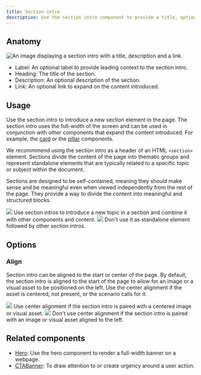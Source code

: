 ```yaml
---
title: Section intro
description: Use the section intro component to provide a title, optional description and link to a new section in the page.
---
```



## Anatomy

![An image displaying a section intro with a title, description and a link.](https://github.com/primer/brand/assets/13340707/aeb3216e-a22c-4a98-b268-31d9ab7990cc)

- Label: An optional label to provide leading context to the section intro.
- Heading: The title of the section.
- Description: An optional description of the section.
- Link: An optional link to expand on the content introduced.

## Usage

Use the section intro to introduce a new section element in the page. The section intro uses the full-width of the screen and can be used in conjunction with other components that expand the content introduced. For example, the [card](/components/Card) or the [pillar](/components/Pillar) components.

We recommmend using the section intro as a header of an HTML `<section>` element. Sections divide the content of the page into thematic groups and represent standalone elements that are typically related to a specific topic or subject within the document.

Sections are designed to be self-contained, meaning they should make sense and be meaningful even when viewed independently from the rest of the page. They provide a way to divide the content into meaningful and structured blocks.

<DoDontContainer>
  <Do>
    <img src="https://github.com/primer/brand/assets/912236/eb8c5797-1704-4a92-8f9f-69c0b895f2b7" />
    <Caption>
      Use section intros to introduce a new topic in a section and combine it
      with other components and content.
    </Caption>
  </Do>
  <Dont>
    <img src="https://github.com/primer/brand/assets/912236/7890cbc2-e588-4399-b903-78f2e581d05b" />
    <Caption>
      Don't use it as standalone element followed by other section intros.
    </Caption>
  </Dont>
</DoDontContainer>

## Options

### Align

Section intro can be aligned to the start or center of the page. By default, the section intro is aligned to the start of the page to allow for an image or a visual asset to be positioned on the left. Use the center alignment if the asset is centered, not present, or the scenario calls for it.

<DoDontContainer stacked>
  <Do>
    <img src="https://github.com/primer/brand/assets/912236/1d2b0be3-e696-4d4d-9b65-e8bced96fe04" />
    <Caption>
      Use center alignment if the section intro is paired with a centered image
      or visual asset.
    </Caption>
  </Do>
  <Dont>
    <img src="https://github.com/primer/brand/assets/912236/fa2f7c30-dd11-4b56-82ed-dbcb76245c6e" />
    <Caption>
      Don't use center alignment if the section intro is paired with an image or
      visual asset aligned to the left.
    </Caption>
  </Dont>
</DoDontContainer>

## Related components

- [Hero](/components/Hero): Use the hero component to render a full-width banner on a webpage.
- [CTABanner](/components/CTABanner): To draw attention to or create urgency around a user action.
